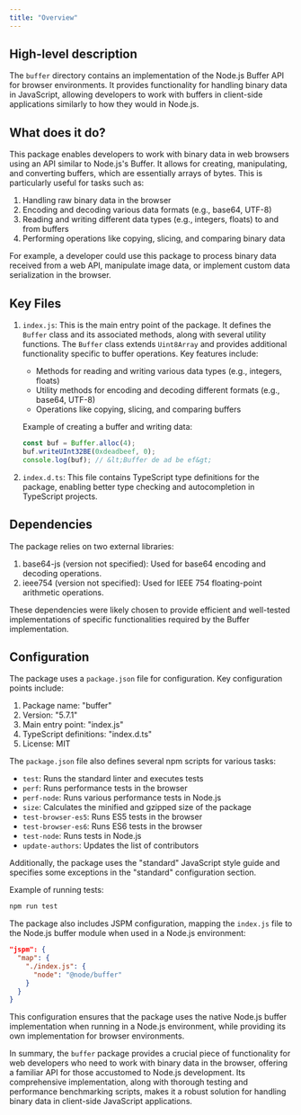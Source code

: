 ```yaml
---
title: "Overview"
---
```


## High-level description
The `buffer` directory contains an implementation of the Node.js Buffer API for browser environments. It provides functionality for handling binary data in JavaScript, allowing developers to work with buffers in client-side applications similarly to how they would in Node.js.

## What does it do?
This package enables developers to work with binary data in web browsers using an API similar to Node.js's Buffer. It allows for creating, manipulating, and converting buffers, which are essentially arrays of bytes. This is particularly useful for tasks such as:

1. Handling raw binary data in the browser
2. Encoding and decoding various data formats (e.g., base64, UTF-8)
3. Reading and writing different data types (e.g., integers, floats) to and from buffers
4. Performing operations like copying, slicing, and comparing binary data

For example, a developer could use this package to process binary data received from a web API, manipulate image data, or implement custom data serialization in the browser.

## Key Files

1. `index.js`: This is the main entry point of the package. It defines the `Buffer` class and its associated methods, along with several utility functions. The `Buffer` class extends `Uint8Array` and provides additional functionality specific to buffer operations. Key features include:

   - Methods for reading and writing various data types (e.g., integers, floats)
   - Utility methods for encoding and decoding different formats (e.g., base64, UTF-8)
   - Operations like copying, slicing, and comparing buffers

   Example of creating a buffer and writing data:

   ```javascript
   const buf = Buffer.alloc(4);
   buf.writeUInt32BE(0xdeadbeef, 0);
   console.log(buf); // &lt;Buffer de ad be ef&gt;
   ```

2. `index.d.ts`: This file contains TypeScript type definitions for the package, enabling better type checking and autocompletion in TypeScript projects.

## Dependencies
The package relies on two external libraries:

1. base64-js (version not specified): Used for base64 encoding and decoding operations.
2. ieee754 (version not specified): Used for IEEE 754 floating-point arithmetic operations.

These dependencies were likely chosen to provide efficient and well-tested implementations of specific functionalities required by the Buffer implementation.

## Configuration
The package uses a `package.json` file for configuration. Key configuration points include:

1. Package name: "buffer"
2. Version: "5.7.1"
3. Main entry point: "index.js"
4. TypeScript definitions: "index.d.ts"
5. License: MIT

The `package.json` file also defines several npm scripts for various tasks:

- `test`: Runs the standard linter and executes tests
- `perf`: Runs performance tests in the browser
- `perf-node`: Runs various performance tests in Node.js
- `size`: Calculates the minified and gzipped size of the package
- `test-browser-es5`: Runs ES5 tests in the browser
- `test-browser-es6`: Runs ES6 tests in the browser
- `test-node`: Runs tests in Node.js
- `update-authors`: Updates the list of contributors

Additionally, the package uses the "standard" JavaScript style guide and specifies some exceptions in the "standard" configuration section.

Example of running tests:

```bash
npm run test
```

The package also includes JSPM configuration, mapping the `index.js` file to the Node.js buffer module when used in a Node.js environment:

```json
"jspm": {
  "map": {
    "./index.js": {
      "node": "@node/buffer"
    }
  }
}
```

This configuration ensures that the package uses the native Node.js buffer implementation when running in a Node.js environment, while providing its own implementation for browser environments.

In summary, the `buffer` package provides a crucial piece of functionality for web developers who need to work with binary data in the browser, offering a familiar API for those accustomed to Node.js development. Its comprehensive implementation, along with thorough testing and performance benchmarking scripts, makes it a robust solution for handling binary data in client-side JavaScript applications.